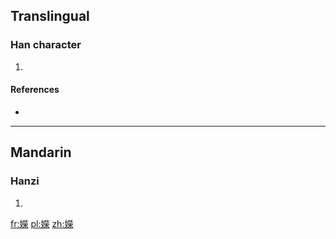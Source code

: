==Translingual==

===Han character===
{{Han char|rn=38|rad=女|as=14|sn=17|four=|canj=女火火木 (VFFD)|ids=⿰[[女]][[榮]]}}

# {{defn|Han|sort=女14}}

====References====
* {{Han ref|kx=0272.430|dkj=06820|hdz=21087.160|uh=5B2B|ud=23339}}

----

==Mandarin==

===Hanzi===
{{cmn-hanzi|pin=[[yōng]] ([[yong1]]), [[róng]], ([[rong2]])|wg=<sup>g</sup>}}

# {{defn|lang=cmn|sort=女14}}

[[fr:嬫]]
[[pl:嬫]]
[[zh:嬫]]